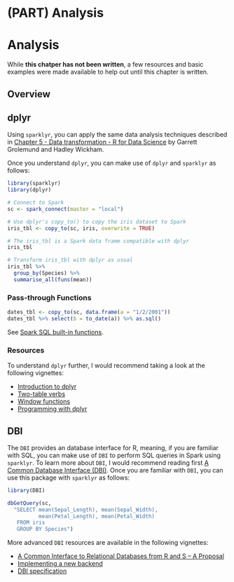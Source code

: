# (PART) Analysis {-}

# Analysis {#analysis}

While **this chatper has not been written**, a few resources and basic examples were made available to help out until this chapter is written.

## Overview

## dplyr {#dplyr}

Using `sparklyr`, you can apply the same data analysis techniques described in [Chapter 5 - Data transformation - R for Data Science](http://r4ds.had.co.nz/transform.html) by Garrett Grolemund and Hadley Wickham. 

Once you understand `dplyr`, you can make use of `dplyr` and `sparklyr` as follows:

```r
library(sparklyr)
library(dplyr)

# Connect to Spark
sc <- spark_connect(master = "local")

# Use dplyr's copy_to() to copy the iris dataset to Spark
iris_tbl <- copy_to(sc, iris, overwrite = TRUE)

# The iris_tbl is a Spark data frame compatible with dplyr
iris_tbl
```

```r
# Transform iris_tbl with dplyr as usual
iris_tbl %>% 
  group_by(Species) %>% 
  summarise_all(funs(mean))
```

### Pass-through Functions

```r
dates_tbl <- copy_to(sc, data.frame(a = "1/2/2001"))
dates_tbl %>% select(b = to_date(a)) %>% as.sql()
```

See [Spark SQL built-in functions](https://spark.apache.org/docs/2.3.0/api/sql/index.html).

### Resources {#dplyr-reosurces}

To understand `dplyr` further, I would recommend taking a look at the following vignettes:

- [Introduction to dplyr](https://cran.r-project.org/web/packages/dplyr/vignettes/dplyr.html)
- [Two-table verbs](https://cran.r-project.org/web/packages/dplyr/vignettes/two-table.html)
- [Window functions](https://cran.r-project.org/web/packages/dplyr/vignettes/window-functions.html)
- [Programming with dplyr](https://cran.r-project.org/web/packages/dplyr/vignettes/programming.html)

## DBI {#dbi}

The `DBI` provides an database interface for R, meaning, if you are familiar with SQL, you can make use of `DBI` to perform SQL queries in Spark using `sparklyr`. To learn more about `DBI`, I would recommend reading first [A Common Database Interface (DBI)](https://cran.r-project.org/web/packages/DBI/vignettes/DBI-1.html). Once you are familiar with `DBI`, you can use this package with `sparklyr` as follows:

```r
library(DBI)

dbGetQuery(sc,
  "SELECT mean(Sepal_Length), mean(Sepal_Width), 
          mean(Petal_Length), mean(Petal_Width)
   FROM iris
   GROUP BY Species")
```

More advanced `DBI` resources are available in the following vignettes:

- [A Common Interface to Relational Databases from R and S – A Proposal](https://cran.r-project.org/web/packages/DBI/vignettes/DBI-proposal.html)
- [Implementing a new backend](https://cran.r-project.org/web/packages/DBI/vignettes/backend.html)
- [DBI specification](https://cran.r-project.org/web/packages/DBI/vignettes/spec.html)
